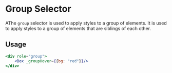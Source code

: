 # Group Selector

AThe `group` selector is used to apply styles to a group of elements. It is used to apply styles to a group of elements that are siblings of each other.

## Usage

```jsx
<div role="group">
    <Box _groupHover={{bg: "red"}}/>
</div>
```
